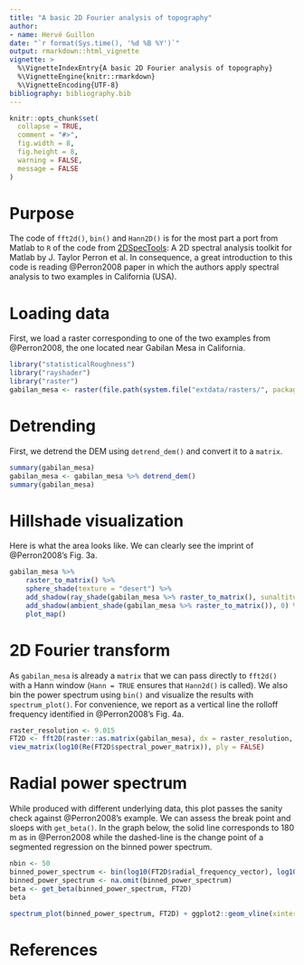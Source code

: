 ```yaml
---
title: "A basic 2D Fourier analysis of topography"
author:
- name: Hervé Guillon
date: "`r format(Sys.time(), '%d %B %Y')`"
output: rmarkdown::html_vignette
vignette: >
  %\VignetteIndexEntry{A basic 2D Fourier analysis of topography}
  %\VignetteEngine{knitr::rmarkdown}
  %\VignetteEncoding{UTF-8}
bibliography: bibliography.bib
---
```


```r
knitr::opts_chunk$set(
  collapse = TRUE,
  comment = "#>",
  fig.width = 8, 
  fig.height = 8,
  warning = FALSE,
  message = FALSE
)
```

# Purpose

The code of `fft2d()`, `bin()` and `Hann2D()` is for the most part a port from Matlab to `R` of the code from [2DSpecTools](https://web.mit.edu/perron/www/files/2DSpecTools-v1.1.zip): A 2D spectral analysis toolkit for Matlab by J. Taylor Perron et al.
In consequence, a great introduction to this code is reading @Perron2008 paper in which the authors apply spectral analysis to two examples in California (USA).

# Loading data

First, we load a raster corresponding to one of the two examples from @Perron2008, the one located near Gabilan Mesa in California. 

```r
library("statisticalRoughness")
library("rayshader")
library("raster")
gabilan_mesa <- raster(file.path(system.file("extdata/rasters/", package = "statisticalRoughness"), "gabilan_mesa.tif"))
```

# Detrending

First, we detrend the DEM using `detrend_dem()` and convert it to a `matrix`.

```r
summary(gabilan_mesa)
gabilan_mesa <- gabilan_mesa %>% detrend_dem() 
summary(gabilan_mesa)
```

# Hillshade visualization

Here is what the area looks like.
We can clearly see the imprint of @Perron2008's Fig. 3a.
```r
gabilan_mesa %>%
	raster_to_matrix() %>%
	sphere_shade(texture = "desert") %>%
    add_shadow(ray_shade(gabilan_mesa %>% raster_to_matrix(), sunaltitude = 45), max_darken = 0.3) %>%  
    add_shadow(ambient_shade(gabilan_mesa %>% raster_to_matrix()), 0) %>%
    plot_map()
```

# 2D Fourier transform


As `gabilan_mesa` is already a `matrix` that we can pass directly to `fft2d()` with a Hann window (`Hann = TRUE` ensures that `Hann2d()` is called).
We also bin the power spectrum using `bin()` and visualize the results with `spectrum_plot()`.
For convenience, we report as a vertical line the rolloff frequency identified in @Perron2008's Fig. 4a.

```r
raster_resolution <- 9.015
FT2D <- fft2D(raster::as.matrix(gabilan_mesa), dx = raster_resolution, dy = raster_resolution, Hann = TRUE)
view_matrix(log10(Re(FT2D$spectral_power_matrix)), ply = FALSE)
```

# Radial power spectrum

While produced with different underlying data, this plot passes the sanity check against @Perron2008's example.
We can assess the break point and sloeps with `get_beta()`.
In the graph below, the solid line corresponds to 180 m as in @Perron2008 while the dashed-line is the change point of a segmented regression on the binned power spectrum.

```r
nbin <- 50
binned_power_spectrum <- bin(log10(FT2D$radial_frequency_vector), log10(FT2D$spectral_power_vector), nbin)
binned_power_spectrum <- na.omit(binned_power_spectrum)
beta <- get_beta(binned_power_spectrum, FT2D)
beta
```

```r
spectrum_plot(binned_power_spectrum, FT2D) + ggplot2::geom_vline(xintercept = 1/180) + ggplot2::geom_vline(xintercept = beta$change_point, lty = 2)
```

# References